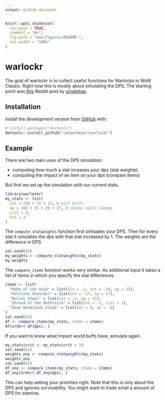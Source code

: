 ```yaml
---
output: github_document
---
```


<!-- README.md is generated from README.Rmd. Please edit that file -->

```r
knitr::opts_chunk$set(
  collapse = TRUE,
  comment = "#>",
  fig.path = "man/figures/README-",
  out.width = "100%"
)
```

# warlockr

The goal of warlockr is to collect useful functions for Warlocks in WoW Classic.
Right now this is mostly about simulating the DPS.
The starting point was [this](https://www.reddit.com/r/classicwow/comments/dh5r6g/so_i_made_a_warlock_shadowbolt_simulator/) Reddit post by [u/natehax](https://www.reddit.com/user/natehax/).

## Installation

Install the development version from [GitHub](https://github.com/) with:

``` r
# install.packages("devtools")
devtools::install_github("cphaarmeyer/warlockr")
```
## Example

There are two main uses of the DPS simulation:

* computing how much a stat inceases your dps (stat weights)
* computing the impact of an item on your dps (compare items)

But first we set up the simulation with our current stats.

```r
library(warlockr)
my_stats <- list(
  int = 258 + 31 + 12, # with buffs
  sp = 168 + 33 + 26 + 27, # shadow spell damage
  crit = 3,
  hit = 3
)
```

The `compute_statweights` function first simluates your DPS.
Then for every stat it simulates the dps with that stat increased by 1.
The weights are the difference in DPS.

```r
set.seed(42)
my_weights <- compute_statweights(my_stats)
my_weights
```

The `compare_items` function works very similar.
As additional input it takes a list of items in which you specify the stat differences.

```r
items <- list(
  "Robe of the Void" = list(hit = -1, int = -20, sp = 33),
  "Felcloth Shoulder" = list(int = -17, sp = 17),
  "Burial Shawl" = list(int = -1, sp = 11),
  "Shroud of the Nathrezim" = list(int = -1, crit = 1),
  "Deep Woodlands Cloak" = list(int = 9, sp = -6)
)
set.seed(42)
df <- compare_items(my_stats, items = items)
df[order(-df$dps), ]
```

If you want to know what impact world buffs have, simulate again.

```r
my_stats$crit <- my_stats$crit + 10
set.seed(42)
weights_ony <- compute_statweights(my_stats)
weights_ony
set.seed(42)
df_ony <- compare_items(my_stats, items = items)
df_ony[order(-df_ony$dps), ]
```

This can help setting your priorities right.
Note that this is only about the DPS and ignores survivability.
You might want to trade small a amount of DPS for stamina.
